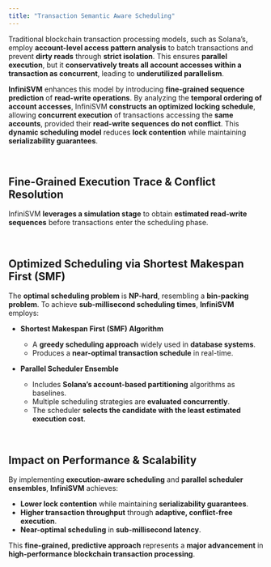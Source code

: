 ```yaml
---
title: "Transaction Semantic Aware Scheduling"
---
```


Traditional blockchain transaction processing models, such as Solana’s, employ **account-level access pattern analysis** to batch transactions and prevent **dirty reads** through **strict isolation**. This ensures **parallel execution**, but it **conservatively treats all account accesses within a transaction as concurrent**, leading to **underutilized parallelism**.

**InfiniSVM** enhances this model by introducing **fine-grained sequence prediction** of **read-write operations**. By analyzing the **temporal ordering of account accesses**, InfiniSVM **constructs an optimized locking schedule**, allowing **concurrent execution** of transactions accessing the **same accounts**, provided their **read-write sequences do not conflict**. This **dynamic scheduling model** reduces **lock contention** while maintaining **serializability guarantees**.

<br />

## **Fine-Grained Execution Trace & Conflict Resolution**

InfiniSVM **leverages a simulation stage** to obtain **estimated read-write sequences** before transactions enter the scheduling phase.

<br />

## **Optimized Scheduling via Shortest Makespan First (SMF)**

The **optimal scheduling problem** is **NP-hard**, resembling a **bin-packing problem**. To achieve **sub-millisecond scheduling times**, **InfiniSVM** employs:

- **Shortest Makespan First (SMF) Algorithm**  
  - A **greedy scheduling approach** widely used in **database systems**.  
  - Produces a **near-optimal transaction schedule** in real-time.

- **Parallel Scheduler Ensemble**  
  - Includes **Solana’s account-based partitioning** algorithms as baselines.  
  - Multiple scheduling strategies are **evaluated concurrently**.  
  - The scheduler **selects the candidate with the least estimated execution cost**.

<br />

## **Impact on Performance & Scalability**

By implementing **execution-aware scheduling** and **parallel scheduler ensembles**, **InfiniSVM** achieves:
- **Lower lock contention** while maintaining **serializability guarantees**.
- **Higher transaction throughput** through **adaptive, conflict-free execution**.
- **Near-optimal scheduling** in **sub-millisecond latency**.

This **fine-grained, predictive approach** represents a **major advancement** in **high-performance blockchain transaction processing**.
